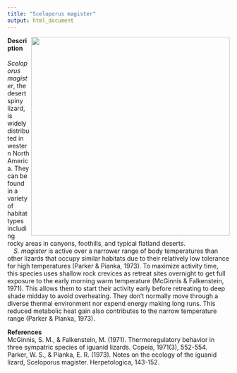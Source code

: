 ```yaml
---
title: "Sceloporus magister"
output: html_document
---
```


<img src="https://upload.wikimedia.org/wikipedia/commons/thumb/5/58/Sceloporus_magister_Phoenix.jpg/1200px-Sceloporus_magister_Phoenix.jpg" 
width = 450 
class="center"
align="right" />

**Description**  
&emsp;*Sceloporus magister*, the desert spiny lizard, is widely distributed in western North America. They can be found in a variety of habitat types including rocky areas in canyons, foothills, and typical flatland deserts.  
&emsp;*S. magister* is active over a narrower range of body temperatures than other lizards that occupy similar habitats due to their relatively low tolerance for high temperatures (Parker & Pianka, 1973). To maximize activity time, this species uses shallow rock crevices as retreat sites overnight to get full exposure to the early morning warm temperature (McGinnis & Falkenstein, 1971). This allows them to start their activity early before retreating to deep shade midday to avoid overheating. They don't normally move through a diverse thermal environment nor expend energy making long runs. This reduced metabolic heat gain also contributes to the narrow temperature range (Parker & Pianka, 1973).  

**References**  
McGinnis, S. M., & Falkenstein, M. (1971). Thermoregulatory behavior in three sympatric species of iguanid lizards. Copeia, 1971(3), 552-554.  
Parker, W. S., & Pianka, E. R. (1973). Notes on the ecology of the iguanid lizard, Sceloporus magister. Herpetologica, 143-152.
<br>
<br>
<br>